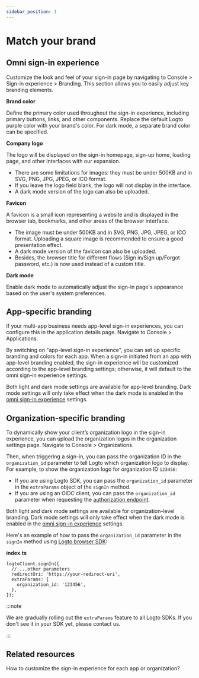 ```yaml
---
sidebar_position: 1
---
```


# Match your brand

## Omni sign-in experience

Customize the look and feel of your sign-in page by navigating to <CloudLink to="/sign-in-experience/branding">Console > Sign-in experience > Branding</CloudLink>. This section allows you to easily adjust key branding elements.

**Brand color**

Define the primary color used throughout the sign-in experience, including primary buttons, links, and other components. Replace the default Logto purple color with your brand's color. For dark mode, a separate brand color can be specified.

**Company logo**

The logo will be displayed on the sign-in homepage, sign-up home, loading page, and other interfaces with our expansion.

- There are some limitations for images: they must be under 500KB and in SVG, PNG, JPG, JPEG, or ICO format.
- If you leave the logo field blank, the logo will not display in the interface.
- A dark mode version of the logo can also be uploaded.

**Favicon**

A favicon is a small icon representing a website and is displayed in the browser tab, bookmarks, and other areas of the browser interface.

- The image must be under 500KB and in SVG, PNG, JPG, JPEG, or ICO format. Uploading a square image is recommended to ensure a good presentation effect.
- A dark mode version of the favicon can also be uploaded.
- Besides, the browser title for different flows (Sign in/Sign up/Forgot password, etc.) is now used instead of a custom title.

**Dark mode**

Enable dark mode to automatically adjust the sign-in page's appearance based on the user's system preferences.

## App-specific branding

If your multi-app business needs app-level sign-in experiences, you can configure this in the application details page. Navigate to <CloudLink to="/applications">Console > Applications</CloudLink>.

By switching on "app-level sign-in experience", you can set up specific branding and colors for each app. When a sign-in initiated from an app with app-level branding enabled, the sign-in experience will be customized according to the app-level branding settings; otherwise, it will default to the omni sign-in experience settings.

Both light and dark mode settings are available for app-level branding. Dark mode settings will only take effect when the dark mode is enabled in the [omni sign-in experience](#omni-sign-in-experience) settings.

## Organization-specific branding

To dynamically show your client’s organization logo in the sign-in experience, you can upload the organization logos in the organization settings page. Navigate to <CloudLink to="/organizations">Console > Organizations</CloudLink>.

Then, when triggering a sign-in, you can pass the organization ID in the `organization_id` parameter to tell Logto which organization logo to display. For example, to show the organization logo for organization ID `123456`:

- If you are using Logto SDK, you can pass the `organization_id` parameter in the `extraParams` object of the `signIn` method.
- If you are using an OIDC client, you can pass the `organization_id` parameter when requesting the [authorization endpoint](https://openid.net/specs/openid-connect-core-1_0.html#AuthorizationEndpoint).

Both light and dark mode settings are available for organization-level branding. Dark mode settings will only take effect when the dark mode is enabled in the [omni sign-in experience](#omni-sign-in-experience) settings.

Here's an example of how to pass the `organization_id` parameter in the `signIn` method using [Logto browser SDK](/quick-starts/vanilla-js/#implement-sign-in-and-sign-out):

**index.ts**

```tsx
logtoClient.signIn({
  // ...other parameters
  redirectUri: 'https://your-redirect-uri',
  extraParams: {
    organization_id: '123456',
  },
});
```

:::note

We are gradually rolling out the `extraParams` feature to all Logto SDKs. If you don't see it in your SDK yet, please contact us.

:::

## Related resources

<Url href="https://blog.logto.io/organization-and-app-sign-in">
  How to customize the sign-in experience for each app or organization?
</Url>
